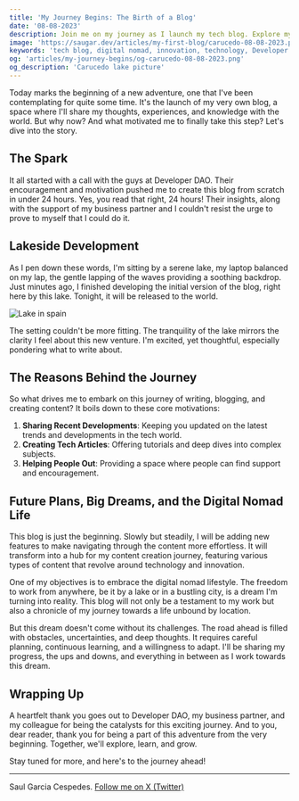 ```yaml
---
title: 'My Journey Begins: The Birth of a Blog'
date: '08-08-2023'
description: Join me on my journey as I launch my tech blog. Explore my motivations, including sharing tech insights, helping others, and my dream of becoming a digital nomad. Stay tuned for updates on technology, innovation, and my path towards a location-independent lifestyle.
image: 'https://saugar.dev/articles/my-first-blog/carucedo-08-08-2023.png'
keywords: 'tech blog, digital nomad, innovation, technology, Developer DAO, content creation, location-independent lifestyle, tutorials, personal journey, software development, entrepreneurship, remote work'
og: 'articles/my-journey-begins/og-carucedo-08-08-2023.png'
og_description: 'Carucedo lake picture'
---
```


Today marks the beginning of a new adventure, one that I've been contemplating for quite some time. It's the launch of my very own blog, a space where I'll share my thoughts, experiences, and knowledge with the world. But why now? And what motivated me to finally take this step? Let's dive into the story.

## The Spark

It all started with a call with the guys at Developer DAO. Their encouragement and motivation pushed me to create this blog from scratch in under 24 hours. Yes, you read that right, 24 hours! Their insights, along with the support of my business partner and I couldn't resist the urge to prove to myself that I could do it.

## Lakeside Development

As I pen down these words, I'm sitting by a serene lake, my laptop balanced on my lap, the gentle lapping of the waves providing a soothing backdrop. Just minutes ago, I finished developing the initial version of the blog, right here by this lake. Tonight, it will be released to the world.

![Lake in spain](/articles/my-journey-begins/carucedo-08-08-2023.png)

The setting couldn't be more fitting. The tranquility of the lake mirrors the clarity I feel about this new venture. I'm excited, yet thoughtful, especially pondering what to write about.

## The Reasons Behind the Journey

So what drives me to embark on this journey of writing, blogging, and creating content? It boils down to these core motivations:

1. **Sharing Recent Developments**: Keeping you updated on the latest trends and developments in the tech world.
2. **Creating Tech Articles**: Offering tutorials and deep dives into complex subjects.
3. **Helping People Out**: Providing a space where people can find support and encouragement.

## Future Plans, Big Dreams, and the Digital Nomad Life

This blog is just the beginning. Slowly but steadily, I will be adding new features to make navigating through the content more effortless. It will transform into a hub for my content creation journey, featuring various types of content that revolve around technology and innovation.

One of my objectives is to embrace the digital nomad lifestyle. The freedom to work from anywhere, be it by a lake or in a bustling city, is a dream I'm turning into reality. This blog will not only be a testament to my work but also a chronicle of my journey towards a life unbound by location.

But this dream doesn't come without its challenges. The road ahead is filled with obstacles, uncertainties, and deep thoughts. It requires careful planning, continuous learning, and a willingness to adapt. I'll be sharing my progress, the ups and downs, and everything in between as I work towards this dream.

## Wrapping Up

A heartfelt thank you goes out to Developer DAO, my business partner, and my colleague for being the catalysts for this exciting journey. And to you, dear reader, thank you for being a part of this adventure from the very beginning. Together, we'll explore, learn, and grow.

Stay tuned for more, and here's to the journey ahead!

---

Saul Garcia Cespedes. [Follow me on X (Twitter)](https://x.com/saugardev)
